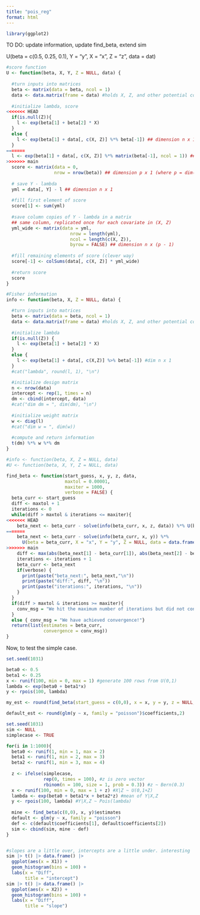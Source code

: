 ```yaml
---
title: "pois_reg"
format: html
---
```


```r
library(ggplot2)
```

TO DO: update information, update find_beta, extend sim


U(beta = c(0.5, 0.25, 0.1), 
  Y = "y", 
  X = "x", 
  Z = "z", 
  data = dat)

```r
#score function
U <- function(beta, X, Y, Z = NULL, data) {
  
  #turn inputs into matrices
  beta <- matrix(data = beta, ncol = 1)
  data <- data.matrix(frame = data) #holds X, Z, and other potential covariates
  
  #initialize lambda, score
<<<<<<< HEAD
  if(is.null(Z)){
    l <- exp(beta[1] + beta[2] * X) 
  }
  else {
    l <- exp(beta[1] + data[, c(X, Z)] %*% beta[-1]) ## dimension n x 1
  }
=======
  l <- exp(beta[1] + data[, c(X, Z)] %*% matrix(beta[-1], ncol = 1)) ## dimension n x 1
>>>>>>> main
  score <- matrix(data = 0, 
                  nrow = nrow(beta)) ## dimension p x 1 (where p = dim(beta))
  
  # save Y - lambda 
  yml = data[, Y] - l ## dimension n x 1
  
  #fill first element of score
  score[1] <- sum(yml)
    
  #save column copies of Y - lambda in a matrix
  ## same column, replicated once for each covariate in (X, Z)
  yml_wide <- matrix(data = yml, 
                        nrow = length(yml),
                        ncol = length(c(X, Z)), 
                        byrow = FALSE) ## dimension n x (p - 1)
  
  #fill remaining elements of score (clever way)
  score[-1] <- colSums(data[, c(X, Z)] * yml_wide)
  
  #return score
  score
}

#Fisher information
info <- function(beta, X, Z = NULL, data) {

  #turn inputs into matrices
  beta <- matrix(data = beta, ncol = 1)
  data <- data.matrix(frame = data) #holds X, Z, and other potential covariates
  
  #initialize lambda
  if(is.null(Z)) {
    l <- exp(beta[1] + beta[2] * X)  
  }
  else {
    l <- exp(beta[1] + data[, c(X,Z)] %>% beta[-1]) #dim n x 1
  }
  #cat("lambda", round(l, 1), "\n")

  #initialize design matrix
  n <- nrow(data)
  intercept <- rep(1, times = n)
  dm <- cbind(intercept, data)
  #cat("dim dm = ", dim(dm), "\n")
  
  #initialize weight matrix
  w <- diag(l)
  #cat("dim w = ", dim(w))
  
  #compute and return information
  t(dm) %*% w %*% dm
}
```

```r
#info <- function(beta, X, Z = NULL, data) 
#U <- function(beta, X, Y, Z = NULL, data) 

find_beta <- function(start_guess, x, y, z, data,
                      maxtol = 0.00001,
                      maxiter = 1000,
                      verbose = FALSE) {
  beta_curr <- start_guess
  diff <- maxtol + 1
  iterations <- 0
  while(diff > maxtol & iterations <= maxiter){
<<<<<<< HEAD
    beta_next <- beta_curr - solve(info(beta_curr, x, z, data)) %*% U(beta_curr, x, y, z, data)
=======
    beta_next <- beta_curr - solve(info(beta_curr, x, y)) %*% 
      U(beta = beta_curr, X = "x", Y = "y", Z = NULL, data = data.frame(x, y))#U(beta_curr, x, y)
>>>>>>> main
    diff <- max(abs(beta_next[1] - beta_curr[1]), abs(beta_next[2] - beta_curr[2]))
    iterations <- iterations + 1
    beta_curr <- beta_next
    if(verbose) {
      print(paste("beta_next:", beta_next,"\n"))
      print(paste("diff:", diff, "\n"))
      print(paste("iterations:", iterations, "\n"))
    }
  }
  if(diff > maxtol & iterations >= maxiter){
    conv_msg = "We hit the maximum number of iterations but did not converge."
  }
  else { conv_msg = "We have achieved convergence!"}
  return(list(estimates = beta_curr,
              convergence = conv_msg))
}
```

Now, to test the simple case.
```r
set.seed(1031)

beta0 <- 0.5
beta1 <- 0.25
x <- runif(100, min = 0, max = 1) #generate 100 rows from U(0,1)
lambda <- exp(beta0 + beta1*x)
y <- rpois(100, lambda)

my_est <- round(find_beta(start_guess = c(0,0), x = x, y = y, z = NULL, data = data.frame(x,z))$estimates,2) 

default_est <- round(glm(y ~ x, family = "poisson")$coefficients,2)

```

```r
set.seed(1031)
sim <- NULL
simplecase <- TRUE

for(i in 1:1000){
  beta0 <- runif(1, min = 1, max = 2)
  beta1 <- runif(1, min = 2, max = 3)
  beta2 <- runif(1, min = 3, max = 4)
  
  z <- ifelse(simplecase, 
              rep(0, times = 100), #z is zero vector
              rbinom(n = 100, size = 1, prob = 0.3)) #z ~ Bern(0.3)
  x <- runif(100, min = 0, max = 1 + z) #X|Z ~ U(0,1+Z)
  lambda <- exp(beta0 + beta1*x + beta2*z) #mean of Y|X,Z
  y <- rpois(100, lambda) #Y|X,Z ~ Pois(lambda)
  
  mine <- find_beta(c(0,0), x, y)$estimates
  default <- glm(y ~ x, family = "poisson")
  def <- c(default$coefficients[1], default$coefficients[2])
  sim <- cbind(sim, mine - def)
}


#slopes are a little over, intercepts are a little under. interesting
sim |> t() |> data.frame() |> 
  ggplot(aes(x = X1)) + 
  geom_histogram(bins = 100) +
  labs(x = "Diff",
       title = "intercept") 
sim |> t() |> data.frame() |> 
  ggplot(aes(x = X2)) + 
  geom_histogram(bins = 100) +
  labs(x = "Diff", 
       title = "slope")
```

